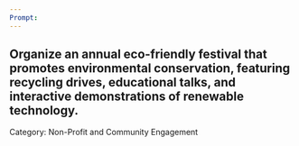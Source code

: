 ```yaml
---
Prompt:
---
```

Organize an annual eco-friendly festival that promotes environmental conservation, featuring recycling drives, educational talks, and interactive demonstrations of renewable technology.
---
Category: Non-Profit and Community Engagement
